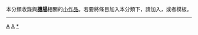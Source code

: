 {{Catnav|頁面分類|交通|航空|機場}}
{{hiddencat}}
{{WPSS-cat}}
本分類收錄與'''[[機場|機場]]'''相關的[[Wikipedia:小作品|小作品]]。若要將條目加入本分類下，請加入'''{{tl|Airport-stub}}'''，或者'''{{tl|機場小作品}}'''模板。

----

{{CategoryTOC}}

[[Category:建築小作品|A]]
[[Category:航空航天小作品|A]]
[[Category:機場|*]]
